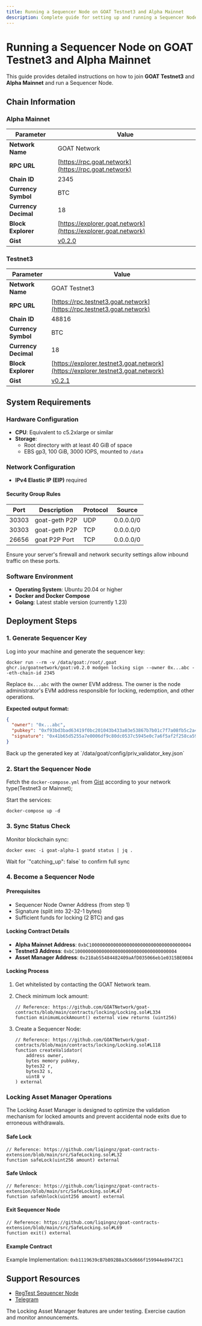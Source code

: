 ```yaml
---
title: Running a Sequencer Node on GOAT Testnet3 and Alpha Mainnet
description: Complete guide for setting up and running a Sequencer Node (2 BTC lock) on GOAT Testnet3 and Alpha Mainnet
---
```



# Running a Sequencer Node on GOAT Testnet3 and Alpha Mainnet

This guide provides detailed instructions on how to join **GOAT Testnet3** and **Alpha Mainnet** and run a Sequencer Node.

## Chain Information

### Alpha Mainnet

| Parameter               | Value                                                                   |
|-------------------------|-------------------------------------------------------------------------|
| **Network Name**        | GOAT Network                                                            |
| **RPC URL**             | [https://rpc.goat.network](https://rpc.goat.network)                   |
| **Chain ID**            | 2345                                                                    |
| **Currency Symbol**     | BTC                                                                     |
| **Currency Decimal**    | 18                                                                      |
| **Block Explorer**      | [https://explorer.goat.network](https://explorer.goat.network)         |
| **Gist**                | [v0.2.0](https://github.com/GOATNetwork/goat/releases/tag/v0.2.0)      |

### Testnet3

| Parameter               | Value                                                                   |
|-------------------------|-------------------------------------------------------------------------|
| **Network Name**        | GOAT Testnet3                                                           |
| **RPC URL**             | [https://rpc.testnet3.goat.network](https://rpc.testnet3.goat.network) |
| **Chain ID**            | 48816                                                                   |
| **Currency Symbol**     | BTC                                                                     |
| **Currency Decimal**    | 18                                                                      |
| **Block Explorer**      | [https://explorer.testnet3.goat.network](https://explorer.testnet3.goat.network) |
| **Gist**                | [v0.2.1](https://github.com/GOATNetwork/goat/releases/tag/v0.2.1)      |

## System Requirements

### Hardware Configuration

- **CPU**: Equivalent to c5.2xlarge or similar
- **Storage**:
  - Root directory with at least 40 GiB of space
  - EBS gp3, 100 GiB, 3000 IOPS, mounted to `/data`

### Network Configuration

- **IPv4 Elastic IP (EIP)** required

#### Security Group Rules

| Port  | Description        | Protocol | Source    |
| ----- | ------------------ | -------- | --------- |
| 30303 | goat-geth P2P      | UDP      | 0.0.0.0/0 |
| 30303 | goat-geth P2P      | TCP      | 0.0.0.0/0 |
| 26656 | goat P2P Port      | TCP      | 0.0.0.0/0 |

<Callout type="info">
  Ensure your server's firewall and network security settings allow inbound traffic on these ports.
</Callout>

### Software Environment

- **Operating System**: Ubuntu 20.04 or higher
- **Docker and Docker Compose**
- **Golang**: Latest stable version (currently 1.23)

## Deployment Steps

### 1. Generate Sequencer Key

Log into your machine and generate the sequencer key:

```bash:pages/builders/sequencers/validator.mdx
docker run --rm -v /data/goat:/root/.goat ghcr.io/goatnetwork/goat:v0.2.0 modgen locking sign --owner 0x...abc --eth-chain-id 2345
```

Replace `0x...abc` with the owner EVM address. The owner is the node administrator's EVM address responsible for locking, redemption, and other operations.

**Expected output format:**

```json
{
  "owner": "0x...abc",
  "pubkey": "0xf93bd3bad63419f0bc201043b433a03e53867b7b01c7f7a08fb5c2a4e14ce89bd6303df7e5bca824c5c6526aa748f4eef20d9879de26bfda0b00414cb6b76ff8",
  "signature": "0x41b65d5255a7e0006df9c80dc0537c5945e0c7a6f5af2f258ca5969f665f16654449d79355ec2f00d847c4949024216d979057808ccd3dfaf3d8b5d6aa51b1d100"
}
```

<Callout type="warning">
  Back up the generated key at `/data/goat/config/priv_validator_key.json`
</Callout>

### 2. Start the Sequencer Node

Fetch the `docker-compose.yml` from [Gist](/builders/sequencers/validator#chain-information) according to your network type(Testnet3 or Mainnet);

Start the services:

```bash:pages/builders/sequencers/validator.mdx
docker-compose up -d
```

### 3. Sync Status Check

Monitor blockchain sync:

```bash:pages/builders/sequencers/validator.mdx
docker exec -i goat-alpha-1 goatd status | jq .
```

<Callout type="info">
  Wait for `"catching_up": false` to confirm full sync
</Callout>

### 4. Become a Sequencer Node

#### Prerequisites

- Sequencer Node Owner Address (from step 1)
- Signature (split into 32-32-1 bytes)
- Sufficient funds for locking (2 BTC) and gas

#### Locking Contract Details

- **Alpha Mainnet Address**: `0xbC10000000000000000000000000000000000004`
- **Testnet3 Address**: `0xbC10000000000000000000000000000000000004`
- **Asset Manager Address**: `0x218ab55484482409aAfD035066eb1e0315BE0084`

#### Locking Process

1. Get whitelisted by contacting the GOAT Network team.
2. Check minimum lock amount:

    ```solidity:contracts/Locking.sol
    // Reference: https://github.com/GOATNetwork/goat-contracts/blob/main/contracts/locking/Locking.sol#L334
    function minimumLockAmount() external view returns (uint256)
    ```

3. Create a Sequencer Node:

    ```solidity:contracts/Locking.sol
    // Reference: https://github.com/GOATNetwork/goat-contracts/blob/main/contracts/locking/Locking.sol#L118
    function createValidator(
        address owner,
        bytes memory pubkey,
        bytes32 r,
        bytes32 s,
        uint8 v
    ) external
    ```

### Locking Asset Manager Operations

<Callout type="info">
  The Locking Asset Manager is designed to optimize the validation mechanism for locked amounts and prevent accidental node exits due to erroneous withdrawals.
</Callout>

#### Safe Lock

```solidity:contracts/SafeLocking.sol
// Reference: https://github.com/liqingnz/goat-contracts-extension/blob/main/src/SafeLocking.sol#L32
function safeLock(uint256 amount) external
```

#### Safe Unlock

```solidity:contracts/SafeLocking.sol
// Reference: https://github.com/liqingnz/goat-contracts-extension/blob/main/src/SafeLocking.sol#L47
function safeUnlock(uint256 amount) external
```

#### Exit Sequencer Node

```solidity:contracts/SafeLocking.sol
// Reference: https://github.com/liqingnz/goat-contracts-extension/blob/main/src/SafeLocking.sol#L69
function exit() external
```

#### Example Contract

Example Implementation: `0xb1119639cB7bB92B8a3C6d666f159944e89472C1`

## Support Resources

- [RegTest Sequencer Node](https://github.com/GOATNetwork/goat-regtest)
- [Telegram](https://t.me/+5JwHzveSo4IxMGY5)

<Callout type="warning">
  The Locking Asset Manager features are under testing. Exercise caution and monitor announcements.
</Callout>
